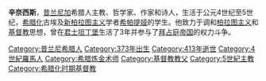 '''辛奈西斯'''，{{le|古代利比亚|Ancient Libya}}[[昔兰尼加|昔兰尼加]]{{le|昔兰尼加的托勒密|Ptolemais, Cyrenaica|托勒密}}希腊人主教、哲学家、作家和诗人，生活于公元4世纪至5世纪，[[希腊化|希腊化]]古埃及[[新柏拉图主义|新柏拉图主义]]学者[[希帕提娅|希帕提娅]]的学生。他致力于调和[[柏拉图主义|柏拉图主义]]和[[基督教|基督教]]思想，曾在[[君士坦丁堡|君士坦丁堡]]生活了3年并参与了[[拜占庭帝国|拜占庭帝国]]的权力斗争。


[[Category:昔兰尼希腊人|Category:昔兰尼希腊人]]
[[Category:373年出生|Category:373年出生]]
[[Category:413年逝世|Category:413年逝世]]
[[Category:4世紀羅馬人|Category:4世紀羅馬人]]
[[Category:希腊炼金术师|Category:希腊炼金术师]]
[[Category:基督教教父|Category:基督教教父]]
[[Category:5世紀主教|Category:5世紀主教]]
[[Category:希腊化时期基督教|Category:希腊化时期基督教]]